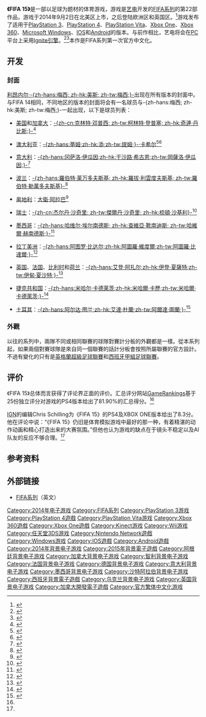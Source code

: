 {{NoteTA
|G1=足球
|G2=Games
}}
{{Infobox VG
| title     = FIFA 15
| image     =
| caption   =
| developer = [[EA加拿大|EA加拿大]]
| publisher = [[EA_Sports|EA Sports]]
| producer  = 
| designer  = 
| series    = [[FIFA系列|FIFA系列]]
| engine    = [[Ignite引擎|Ignite引擎]]<small>(PC, PlayStation 4, Xbox One)</small><br>Impact引擎<small>(PlayStation 3 ,Xbox 360)</small>
| platforms =   [[Microsoft_Windows|Microsoft Windows]]<br/>[[PlayStation_3|PlayStation 3]]<br />[[PlayStation_4|PlayStation 4]]<br />[[PlayStation_Vita|PlayStation Vita]]<br />[[Nintendo_3DS|Nintendo 3DS]]<br />[[Wii|Wii]]<br />[[iOS|iOS]]''(仅有ultimate team模式)''<ref>{{cite web|title=FIFA 15 on iOS is FUT only|url=http://news.futhead.com/posts/29559-fifa-15-on-ios-is-fut-only|website=Futhead|accessdate=14 September 2014|deadurl=yes|archiveurl=https://web.archive.org/web/20140913021149/http://news.futhead.com/posts/29559-fifa-15-on-ios-is-fut-only|archivedate=2014年9月13日}}</ref><br />[[Android|Android]] ''(仅有ultimate team模式)''<ref>{{cite web|url=http://multiplayer.com/catalog/advanced_search_result.php?categories_id=0&keywords=fifa+15&dasuggest=|title=FIFA 15 - Platforms leaked|website=www.multiplayer.com|accessdate=2014-08-28|archive-date=2014-12-16|archive-url=https://web.archive.org/web/20141216114233/http://multiplayer.com/catalog/advanced_search_result.php?categories_id=0&keywords=fifa+15&dasuggest=|dead-url=no}}</ref><br />[[Windows_Phone|Windows Phone]] ''(仅有ultimate team模式)''<ref>{{cite web|title=FIFA 15 ultimate Team Free-To-Play iOS App Available Now|url=http://fifasolved.com/2014/09/24/fifa-15-ultimate-team-free-to-play-ios-app-available-now/|website=FIFASolved|accessdate=6 October 2014|archive-url=https://web.archive.org/web/20141006073921/http://fifasolved.com/2014/09/24/fifa-15-ultimate-team-free-to-play-ios-app-available-now/|archive-date=2014-10-06|dead-url=yes}}</ref><br /> 
| release   = {{vgrelease|NA|2014年9月23日|EU|2014年9月25日|[[英国|英国]]|2014年9月26日}}
| genre     = [[体育游戏|体育游戏]]、[[模拟游戏|模拟游戏]]
| modes     = [[单人电子游戏|单人电子游戏]]、[[多人电子游戏|多人电子游戏]]
}}
'''《FIFA 15》'''是一部以足球为题材的体育游戏，游戏是[[艺电|艺电]]开发的[[FIFA系列|FIFA系列]]的第22部作品，游戏于2014年9月2日在北美区上市，之后登陆欧洲区和英国区。<ref>{{cite web|last1=EA|title=FIFA 15 - Official E3 Gameplay Trailer|url=http://www.youtube.com/watch?v=TnTYVT6lwBc|language=en|accessdate=2014-06-09|archive-date=2014-06-09|archive-url=https://web.archive.org/web/20140609190139/http://www.youtube.com/watch?v=TnTYVT6lwBc&gl=US&hl=en|dead-url=no}}</ref>游戏发布了适用于[[PlayStation_3|PlayStation 3]]、[[PlayStation_4|PlayStation 4]]、[[PlayStation_Vita|PlayStation Vita]]、[[Xbox_One|Xbox One]]、[[Xbox_360|Xbox 360]]、[[Microsoft_Windows|Microsoft Windows]]、[[IOS|IOS]]和[[Android|Android]]的版本。与前作相比，艺电将会在[[个人电脑|PC]]平台上采用[[Ignite引擎|Ignite引擎]]。<ref>{{cite web|title=FIFA 15 PC specs drop with first teaser trailer|url=http://www.vg247.com/2014/06/06/fifa-15-pc-ps4-xbox-trailer-specs-drop/|language=en|accessdate=2014-06-08|archive-date=2014-06-07|archive-url=https://web.archive.org/web/20140607013034/http://www.vg247.com/2014/06/06/fifa-15-pc-ps4-xbox-trailer-specs-drop/|dead-url=no}}</ref><ref>{{cite web|title=FIFA 15 will debut fancy new Ignite Engine on PC|url=http://www.pcgamer.com/2014/06/06/fifa-15-will-debut-fancy-new-ignite-engine-on-pc/|language=en|accessdate=2014-06-08|archive-date=2014-06-07|archive-url=https://web.archive.org/web/20140607020709/http://www.pcgamer.com/2014/06/06/fifa-15-will-debut-fancy-new-ignite-engine-on-pc/|dead-url=no}}</ref>本作是FIFA系列第一次官方中文化。

==开发==
===封面===
[[利昂内尔·梅西|利昂内尔·-{zh-hans:梅西; zh-hk:美斯; zh-tw:梅西;}-]]出现在所有版本的封面中。与FIFA 14相同，不同地区的版本的封面将会有一名球员与-{zh-hans:梅西; zh-hk:美斯; zh-tw:梅西;}-一起出现，以下是球员列表：
*{{flagicon|USA}}{{flagicon|Canada}} [[美国|美国]]和[[加拿大|加拿大]]：[[克林特·邓普西|-{zh-cn:克林特·邓普西; zh-tw:柯林特·登普塞; zh-hk:奇連·丹比斯;}-]]<ref>{{cite web|title=FIFA 15 - NORTH AMERICAN COVER REVEAL|url=http://www.easports.com/fifa/news-updates-gameplay/article/fifa-15-north-america-cover-clint-dempsey|website=EA Sports|accessdate=2014-08-03|language=en|archive-date=2014-07-23|archive-url=https://web.archive.org/web/20140723010556/http://www.easports.com/fifa/news-updates-gameplay/article/fifa-15-north-america-cover-clint-dempsey|dead-url=no}}</ref>
*{{flagicon|Australia}} [[澳大利亚|澳大利亚]]：[[蒂姆·卡希尔|-{zh-hans:蒂姆;zh-hk:添;zh-tw:提姆;}-·卡希尔]]<ref>{{cite web|title=FIFA 15 - AUSTRALIAN COVER REVEAL|url=https://mobile.twitter.com/EA_Australia/status/492244069671010304/photo/1|website=Twitter|accessdate=4 August 2014|archive-date=2015-01-28|archive-url=https://web.archive.org/web/20150128021214/https://mobile.twitter.com/EA_Australia/status/492244069671010304/photo/1|dead-url=yes}}</ref><ref>{{cite web|title=FIFA 15 - AUSTRALIAN COVER SHOT|url=http://www.fifplay.com/fifa15-cover-australia/|website=FIFPlay|accessdate=2014-07-24|language=en|archive-date=2015-10-18|archive-url=https://web.archive.org/web/20151018184533/http://www.fifplay.com/fifa15-cover-australia/|dead-url=no}}</ref>
*{{flagicon|ITA}} [[意大利|意大利]]：[[冈萨洛·伊瓜因|-{zh-hans:冈萨洛·伊瓜因;zh-hk:干沙路·希古恩;zh-tw:岡薩洛·伊瓜因;}-]]<ref>{{cite web |title=FIFA 15 - ITALIAN COVER  REVEAL |url=http://www.easports.com/it/fifa/news-aggiornamenti-gameplay/articolo/fifa-15-svelata-la-cover-italiana-it |website=EA Sports |accessdate=2014-08-04 |language=it |archive-url=https://archive.is/20140806211818/http://www.easports.com/it/fifa/news-aggiornamenti-gameplay/articolo/fifa-15-svelata-la-cover-italiana-it |archive-date=2014-08-06 |dead-url=yes }}</ref>
*{{flagicon|Poland}} [[波兰|波兰]]：[[罗伯特·莱万多夫斯基|-{zh-hans:羅伯特·莱万多夫斯基; zh-hk:羅拔·利雲度夫斯基; zh-tw:羅伯特·勒萬多夫斯基}-]]<ref>{{cite web|title=FIFA 15 - POLISH COVER  REVEAL|url=http://www.fifplay.com/fifa15-cover-poland/|website=FIFPlay|accessdate=2014-08-16|language=en|archive-date=2015-05-19|archive-url=https://web.archive.org/web/20150519142239/http://fifplay.com/fifa15-cover-poland/|dead-url=no}}</ref>
*{{flagicon|Austria}} [[奥地利|奥地利]]：[[大衛·阿拉巴|大衛·阿拉巴]]<ref>{{cite web|title=FIFA 15 Cover for Austria Revealed|url=http://www.fifplay.com/fifa15-cover-austria/|website=FIFPlay|accessdate=2014-08-18|language=en|archive-date=2015-06-07|archive-url=https://web.archive.org/web/20150607214547/http://www.fifplay.com/fifa15-cover-austria/|dead-url=no}}</ref>
*{{flagicon|Switzerland}} [[瑞士|瑞士]]：[[杰尔丹·沙奇里|-{zh-cn:杰尔丹·沙奇里; zh-tw:傑爾丹·沙奇里; zh-hk:梳頓·沙基利}-]]<ref>{{cite web |title=Shaqiri on FIFA 15 Cover in Switzerland Revealed |url=http://spottis.com/game/xherdan-shaqiri-on-fifa-15-cover-in-switzerland/ |website=Spottis |accessdate=2014-08-19 |language=en |deadurl=yes |archiveurl=https://web.archive.org/web/20140820055642/http://spottis.com/game/xherdan-shaqiri-on-fifa-15-cover-in-switzerland// |archivedate=2014-08-20 }}</ref>
*{{flagicon|Mexico}} [[墨西哥|墨西哥]]：[[哈维尔·埃尔南德斯|-{zh-hans:哈维尔·埃尔南德斯; zh-hk:查維亞·靴南迪斯; zh-tw:哈維爾·赫南德斯;}-]]<ref>{{cite web|title=Chicharito joins Messi on FIFA 15 Cover in Mexico|url=http://www.fifplay.com/fifa15-cover-mexico/|website=FIFPlay|accessdate=2014-08-20|language=en|archive-date=2015-09-22|archive-url=https://web.archive.org/web/20150922190819/http://www.fifplay.com/fifa15-cover-mexico/|dead-url=no}}</ref>
* [[拉丁美洲|拉丁美洲]]：[[阿图罗·比达尔|-{zh-hans:阿图罗·比达尔;zh-hk:阿圖羅·維度爾;zh-tw:阿圖羅·比達爾;}-]]<ref>{{cite web|title=FIFA 15 Cover for Latin America Featuring Arturo Vidal|url=http://www.fifplay.com/fifa15-cover-latin-america/|website=FIFPlay|accessdate=2014-08-20|language=en|archive-date=2015-01-11|archive-url=https://web.archive.org/web/20150111194136/http://www.fifplay.com/fifa15-cover-latin-america/|dead-url=no}}</ref>
*{{flagicon|United Kingdom}}{{flagicon|France}}{{flagicon|Belgium}}{{flagicon|Netherlands}} [[英国|英国]]、[[法国|法国]]、[[比利时|比利时]]和[[荷兰|荷兰]]：[[伊登·夏薩特|-{zh-hans:艾登·阿扎尔;zh-hk:伊登·夏薩特;zh-tw:伊甸·夏沙特;}-]]<ref>{{cite web|title=Eden Hazard - FIFA 15 cover star|url=http://www.easports.com/uk/fifa/news/2014/fifa-15-cover-eden-hazard|website=EA Sports|date=2014-08-21|accessdate=2014-08-21|language=en|archive-date=2014-08-25|archive-url=https://web.archive.org/web/20140825001335/http://www.easports.com/uk/fifa/news/2014/fifa-15-cover-eden-hazard|dead-url=no}}</ref>
*{{flagicon|Czech Republic}} [[捷克共和国|捷克共和国]]：[[米哈尔·卡德莱茨|-{zh-hans:米哈尔·卡德莱茨;zh-hk:米哈爾·卡歷;zh-tw:米哈爾·卡德萊茨;}-]]<ref>{{cite web|title=FIFA 15'te ikinci sürpriz|url=http://www.fotomac.com.tr/futbol/2014/08/25/fifa-15te-ikinci-surpriz/|website=Fotomac|accessdate=2014-08-25|language=en|archive-date=2015-04-28|archive-url=https://web.archive.org/web/20150428161820/http://www.fotomac.com.tr/futbol/2014/08/25/fifa-15te-ikinci-surpriz|dead-url=yes}}</ref>
*{{flagicon|Turkey}} [[土耳其|土耳其]]：[[阿尔达·图兰|-{zh-hans:阿尔达·图兰;zh-hk:艾達·杜蘭;zh-tw:阿爾達·圖蘭;}-]]<ref>{{cite web|title=FIFA 15'in kapağında Arda Turan yer alacak|url=http://www.youtube.com/watch?v=xXTopnMxK-0&feature=youtu.be|website=Youtube|accessdate=2014-08-27|language=en|archive-date=2015-07-16|archive-url=https://web.archive.org/web/20150716002007/https://www.youtube.com/watch?v=xXTopnMxK-0&feature=youtu.be|dead-url=no}}</ref>

===外觀===
以往的系列中，兩隊不同或相同聯賽的球隊對賽計分板的外觀都是一樣。從本系列起，如果兩個對賽球隊是來自同一個聯賽的話計分板會按照所屬聯賽的官方設計。不過有變化的只有是[[英格蘭超級足球聯賽|英格蘭超級足球聯賽]]和[[西班牙甲組足球聯賽|西班牙甲組足球聯賽]]。

==评价 ==
{{video game reviews
| GR = (PS4) 81.90%<ref name="GR PS4 review">{{cite web|title=FIFA 15|url=http://www.gamerankings.com/ps4/804205-fifa-15/index.html|publisher=[[GameRankings|GameRankings]]|accessdate=2014-09-29|archive-date=2014-09-29|archive-url=https://web.archive.org/web/20140929202417/http://www.gamerankings.com/ps4/804205-fifa-15/index.html|dead-url=no}}</ref><br/> (XONE) 80.86%<ref name="GR XBO review">{{cite web|url=http://www.gamerankings.com/xboxone/804207-fifa-15/index.html|title=FIFA 15 for Xbox One|work=GameRankings|accessdate=2014-10-23|archive-date=2014-10-16|archive-url=https://web.archive.org/web/20141016054356/http://www.gamerankings.com/xboxone/804207-fifa-15/index.html|dead-url=no}}</ref><br/>(PC) 64.00%<ref name="GR PC review">{{cite web|url=http://www.gamerankings.com/pc/804209-fifa-15/index.html|title=FIFA 15|work=GamesRankings|accessdate=2014-10-23|archive-date=2014-10-06|archive-url=https://web.archive.org/web/20141006135054/http://www.gamerankings.com/pc/804209-fifa-15/index.html|dead-url=no}}</ref>
| MC = (PS4) 82/100 <ref name="MC PS4 review">{{cite web|url=http://www.metacritic.com/game/playstation-4/fifa-15|title=FIFA 15 for PlayStation 4|work=Metacritic|accessdate=2014-10-23|archive-date=2014-10-20|archive-url=https://web.archive.org/web/20141020202915/http://www.metacritic.com/game/playstation-4/fifa-15|dead-url=no}}</ref><br/>(XONE) 84/100<ref name="MC XONE review">{{cite web|url=http://www.metacritic.com/game/xbox-one/fifa-15|title=FIFA 14 for Xbox One|work=Metacritic|accessdate=2014-10-23|archive-date=2014-09-27|archive-url=https://web.archive.org/web/20140927063219/http://www.metacritic.com/game/xbox-one/fifa-15|dead-url=no}}</ref><Br/>(PC) 76/100<ref name="MC PC review">{{cite web|url=http://www.metacritic.com/game/pc/fifa-15|title=FIFA 15 for PC|work=Metacritic|accessdate=2014-10-23|archive-date=2014-09-28|archive-url=https://web.archive.org/web/20140928012741/http://www.metacritic.com/game/pc/fifa-15|dead-url=no}}</ref>
| EuroG = 7/10<ref>{{cite web|url=http://www.eurogamer.net/articles/2014-09-23-fifa-15-review|title=FIFA 15 review|work=Eurogamer.net|author=Jack Arnott|date=23 September 2014|accessdate=1 October 2014|archive-date=2014-10-24|archive-url=https://web.archive.org/web/20141024141750/http://www.eurogamer.net/articles/2014-09-23-fifa-15-review|dead-url=no}}</ref>
| GI = 9.25/10 <ref>{{cite web|url=http://www.gameinformer.com/games/fifa_15/b/xboxone/archive/2014/09/23/game-informer-fifa-15-review.aspx|title=FIFA 15: Sitting At The Top Of The Table|work=Game Informer|author=Matthew Kato|date=23 September 2014|accessdate=1 October 2014|archive-url=https://web.archive.org/web/20140926132959/http://www.gameinformer.com/games/fifa_15/b/xboxone/archive/2014/09/23/game-informer-fifa-15-review.aspx|archive-date=2014-09-26|dead-url=yes}}</ref>
| GRadar = {{Rating|4.5|5}}<ref>{{cite web|url=http://www.gamesradar.com/fifa-15-review/|title=FIFA 15 review|work=GamesRadar|author=Ben Griffin|date=23 September 2014|accessdate=1 October 2014|archive-date=2014-11-01|archive-url=https://web.archive.org/web/20141101184839/http://www.gamesradar.com/fifa-15-review/|dead-url=no}}</ref>
| GSpot = 8/10<ref name="GSpotRev">{{cite news|last1=Robertson|first1=John|title=Welcome to the highlight reel.|url=http://www.gamespot.com/reviews/fifa-15-review/1900-6415879/|accessdate=29 September 2014|publisher=[[GameSpot|GameSpot]]|date=23 September 2014|archive-date=2014-10-21|archive-url=https://web.archive.org/web/20141021195134/http://www.gamespot.com/reviews/fifa-15-review/1900-6415879/|dead-url=no}}</ref>
| IGN = 8.3/10 <ref name="IGNRev">{{cite news|last1=Schilling|first1=Chris|title=FIFA 15 PS4/XBOX ONE REVIEW|url=http://uk.ign.com/articles/2014/09/23/fifa-15-ps4xbox-one-review|accessdate=29 September 2014|publisher=[[IGN|IGN]]|date=23 September 2014|archive-date=2019-10-16|archive-url=https://web.archive.org/web/20191016154547/https://uk.ign.com/articles/2014/09/23/fifa-15-ps4xbox-one-review|dead-url=no}}</ref>
| PCGUS = 78/100<ref>{{cite web|url=http://www.pcgamer.com/fifa-15-review/|title=FIFA 15 review|work=PCGamer US|author=Jon Denton|date=24 September 2014|accessdate=1 October 2014|archive-date=2014-10-06|archive-url=https://web.archive.org/web/20141006215942/http://www.pcgamer.com/fifa-15-review/|dead-url=no}}</ref>
| OXM = 8/10<ref>{{cite web|url=http://www.totalxbox.com/81365/reviews/fifa-15-xbox-one-review/|title=Review: FIFA 15|work=Official Xbox Magazine|author=Alex Dale|date=24 September 2014|accessdate=1 October 2014|archive-date=2014-10-06|archive-url=https://web.archive.org/web/20141006101018/http://www.totalxbox.com/81365/reviews/fifa-15-xbox-one-review/|dead-url=yes}}</ref>
| rev1 = [[Hardcore_Gamer|Hardcore Gamer]]
| rev1Score = 4/5<ref name="HGReview">{{cite web |last=Hannley |first=Steve |url=http://www.hardcoregamer.com/2014/09/23/review-fifa-15/106766/ |title=Review: FIFA 15 |publisher=Hardcore Gamer |date=23 September 2014 |accessdate=29 September 2014 |archive-date=2014-11-06 |archive-url=https://web.archive.org/web/20141106203401/http://www.hardcoregamer.com/2014/09/23/review-fifa-15/106766/ |dead-url=no }}</ref>
}}

《FIFA 15》总体而言获得了评论界正面的评价。汇总评分网站[[GameRankings|GameRankings]]基于25份独立评分对游戏的PS4版本给出了81.90%的汇总得分。<ref name="GR PS4 review"/>

[[IGN|IGN]]的编辑Chris Schilling为《FIFA 15》的PS4及XBOX ONE版本给出了8.3分。他在评论中说：“《FIFA 15》仍旧是体育模拟游戏中最好的那一种，有着精湛的动作动画和精心打造出来的大赛氛围。”但他也认为游戏的缺点在于镜头不稳定以及AI队友的反应不够合理。<ref name="IGNRev"/>
==参考资料==
{{reflist|30em}}
==外部链接== 
* [http://www.easports.com/fifa FIFA系列]{{Wayback|url=http://www.easports.com/fifa |date=20131211074211 }}（英文）

{{FIFA系列|state=expanded}}

[[Category:2014年电子游戏|Category:2014年电子游戏]]
[[Category:FIFA系列|Category:FIFA系列]]
[[Category:PlayStation_3游戏|Category:PlayStation 3游戏]]
[[Category:PlayStation_4遊戲|Category:PlayStation 4遊戲]]
[[Category:PlayStation_Vita游戏|Category:PlayStation Vita游戏]]
[[Category:Xbox_360遊戲|Category:Xbox 360遊戲]]
[[Category:Xbox_One遊戲|Category:Xbox One遊戲]]
[[Category:Kinect游戏|Category:Kinect游戏]]
[[Category:Wii游戏|Category:Wii游戏]]
[[Category:任天堂3DS游戏|Category:任天堂3DS游戏]]
[[Category:Nintendo_Network遊戲|Category:Nintendo Network遊戲]]
[[Category:Windows游戏|Category:Windows游戏]]
[[Category:IOS遊戲|Category:IOS遊戲]]
[[Category:Android遊戲|Category:Android遊戲]]
[[Category:2014年背景电子游戏|Category:2014年背景电子游戏]]
[[Category:2015年背景電子遊戲|Category:2015年背景電子遊戲]]
[[Category:阿根廷背景电子游戏|Category:阿根廷背景电子游戏]]
[[Category:加拿大背景电子游戏|Category:加拿大背景电子游戏]]
[[Category:智利背景电子游戏|Category:智利背景电子游戏]]
[[Category:法国背景电子游戏|Category:法国背景电子游戏]]
[[Category:德国背景电子游戏|Category:德国背景电子游戏]]
[[Category:意大利背景电子游戏|Category:意大利背景电子游戏]]
[[Category:墨西哥背景电子游戏|Category:墨西哥背景电子游戏]]
[[Category:沙特阿拉伯背景电子游戏|Category:沙特阿拉伯背景电子游戏]]
[[Category:西班牙背景電子遊戲|Category:西班牙背景電子遊戲]]
[[Category:乌克兰背景电子游戏|Category:乌克兰背景电子游戏]]
[[Category:英国背景电子游戏|Category:英国背景电子游戏]]
[[Category:加拿大開發電子遊戲|Category:加拿大開發電子遊戲]]
[[Category:官方繁体中文化游戏|Category:官方繁体中文化游戏]]
